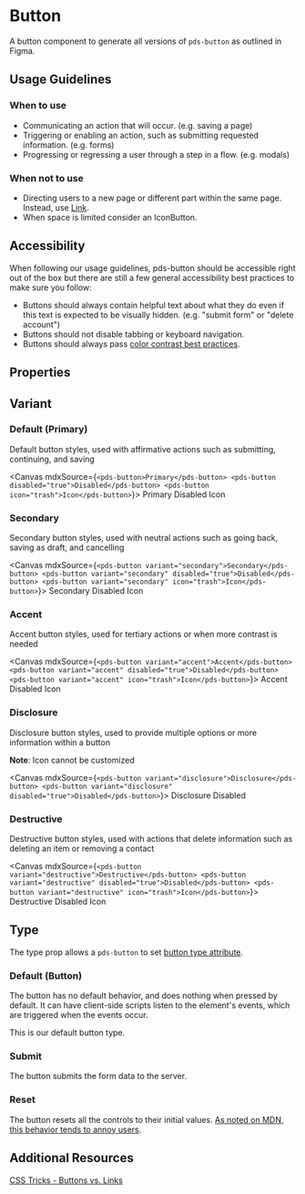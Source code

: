

<Meta of={stories} />

# Button

A button component to generate all versions of `pds-button` as outlined in Figma.

## Usage Guidelines

### When to use

- Communicating an action that will occur. (e.g. saving a page)
- Triggering or enabling an action, such as submitting requested information. (e.g. forms)
- Progressing or regressing a user through a step in a flow. (e.g. modals)

### When not to use

- Directing users to a new page or different part within the same page. Instead, use [Link](/docs/components-link--external).
- When space is limited consider an IconButton.

## Accessibility

When following our usage guidelines, pds-button should be accessible right out of the box but there are still a few general accessibility best practices to make sure you follow:

- Buttons should always contain helpful text about what they do even if this text is expected to be visually hidden. (e.g. "submit form" or "delete account")
- Buttons should not disable tabbing or keyboard navigation.
- Buttons should always pass [color contrast best practices](https://www.w3.org/WAI/WCAG22/Understanding/contrast-minimum.html).

## Properties

<ArgTypes of={stories} />

## Variant

### Default (Primary)

Default button styles, used with affirmative actions such as submitting, continuing, and saving

<Canvas mdxSource={`
<pds-button>Primary</pds-button>
<pds-button disabled="true">Disabled</pds-button>
<pds-button icon="trash">Icon</pds-button>
`}>
  <pds-button>Primary</pds-button>
  <pds-button disabled="true">Disabled</pds-button>
  <pds-button icon="trash">Icon</pds-button>
</Canvas>

### Secondary

Secondary button styles, used with neutral actions such as going back, saving as draft, and cancelling

<Canvas mdxSource={`
<pds-button variant="secondary">Secondary</pds-button>
<pds-button variant="secondary" disabled="true">Disabled</pds-button>
<pds-button variant="secondary" icon="trash">Icon</pds-button>
`}>
  <pds-button variant="secondary">Secondary</pds-button>
  <pds-button variant="secondary" disabled="true">Disabled</pds-button>
  <pds-button variant="secondary" icon="trash">Icon</pds-button>
</Canvas>

### Accent

Accent button styles, used for tertiary actions or when more contrast is needed

<Canvas mdxSource={`
<pds-button variant="accent">Accent</pds-button>
<pds-button variant="accent" disabled="true">Disabled</pds-button>
<pds-button variant="accent" icon="trash">Icon</pds-button>
`}>
  <pds-button variant="accent">Accent</pds-button>
  <pds-button variant="accent" disabled="true">Disabled</pds-button>
  <pds-button variant="accent" icon="trash">Icon</pds-button>
</Canvas>

### Disclosure

Disclosure button styles, used to provide multiple options or more information within a button

**Note**: Icon cannot be customized

<Canvas mdxSource={`
<pds-button variant="disclosure">Disclosure</pds-button>
<pds-button variant="disclosure" disabled="true">Disabled</pds-button>
`}>
  <pds-button variant="disclosure">Disclosure</pds-button>
  <pds-button variant="disclosure" disabled="true">Disabled</pds-button>
</Canvas>

### Destructive

Destructive button styles, used with actions that delete information such as deleting an item or removing a contact

<Canvas mdxSource={`
<pds-button variant="destructive">Destructive</pds-button>
<pds-button variant="destructive" disabled="true">Disabled</pds-button>
<pds-button variant="destructive" icon="trash">Icon</pds-button>
`}>
  <pds-button variant="destructive">Destructive</pds-button>
  <pds-button variant="destructive" disabled="true">Disabled</pds-button>
  <pds-button variant="destructive" icon="trash">Icon</pds-button>
</Canvas>

## Type

The type prop allows a `pds-button` to set [button type attribute](https://developer.mozilla.org/en-US/docs/Web/HTML/Element/button#attr-type).

### Default (Button)

The button has no default behavior, and does nothing when pressed by default. It can have client-side scripts listen to the element's events, which are triggered when the events occur.

This is our default button type.

### Submit

The button submits the form data to the server.

### Reset

The button resets all the controls to their initial values. [As noted on MDN, this behavior tends to annoy users](https://developer.mozilla.org/en-US/docs/Web/HTML/Element/button#attr-type).

## Additional Resources

[CSS Tricks - Buttons vs. Links](https://css-tricks.com/buttons-vs-links/)
